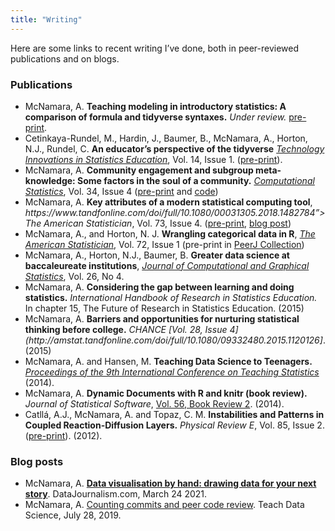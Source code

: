 ```yaml
---
title: "Writing"
---
```



Here are some links to recent writing I've done, both in peer-reviewed publications and on blogs.

### Publications 

- McNamara, A. **Teaching modeling in introductory statistics: A comparison of formula and tidyverse syntaxes.** *Under review.* [pre-print](https://arxiv.org/abs/2201.12960).  
- Cetinkaya-Rundel, M., Hardin, J., Baumer, B., McNamara, A., Horton, N.J., Rundel, C. **An educator's perspective of the tidyverse** *[Technology Innovations in Statistics Education](https://escholarship.org/uc/item/7kk4d922)*, Vol. 14, Issue 1.  ([pre-print](https://arxiv.org/abs/2108.03510)).   
- McNamara, A. **Community engagement and subgroup meta-knowledge: Some factors in the soul of a community.** *[Computational Statistics](https://link.springer.com/article/10.1007/s00180-019-00879-x)*, Vol. 34, Issue 4 ([pre-print](https://github.com/COSTDataExpo2013/AmeliaMN/blob/master/PaperFinalDraft.pdf) and [code](https://github.com/COSTDataExpo2013/AmeliaMN)) 
- McNamara, A. **Key attributes of a modern statistical computing tool**, *https://www.tandfonline.com/doi/full/10.1080/00031305.2018.1482784">The American Statistician</a>*, Vol. 73, Issue 4. ([pre-print](https://arxiv.org/abs/1610.00985), [blog post](http://www.amelia.mn/blog/papers/2019/11/21/Key-Attributes.html)) 
<!-- - McNamara, A. **On the state of computing in statistics education: Tools for learning and for doing.** (submitted, https://arxiv.org/abs/1610.00984">pre-print</a>)  -->
- McNamara, A., and Horton, N. J. **Wrangling categorical data in R**, *[The American Statistician](https://www.tandfonline.com/doi/full/10.1080/00031305.2017.1356375)*, Vol. 72, Issue 1 (pre-print in [PeerJ Collection](https://peerj.com/preprints/3163/)) 
- McNamara, A., Horton, N.J., Baumer, B. **Greater data science at baccaleureate institutions**, *[Journal of Computational and Graphical Statistics](https://www.tandfonline.com/doi/abs/10.1080/10618600.2017.1386568)*, Vol. 26, No 4.
- McNamara, A. **Considering the gap between learning and doing statistics.** *International Handbook of Research in Statistics Education.* In chapter 15, The Future of Research in Statistics Education. (2015) 
- McNamara, A. **Barriers and opportunities for nurturing statistical thinking before college.** *CHANCE [Vol. 28, Issue 4](http://amstat.tandfonline.com/doi/full/10.1080/09332480.2015.1120126]*. (2015) 
- McNamara, A. and Hansen, M. **Teaching Data Science to Teenagers.** *[Proceedings of the 9th International Conference on Teaching Statistics](http://icots.info/9/proceedings/pdfs/ICOTS9_9C2_MCNAMARA.pdf)* (2014). 
- McNamara, A. **Dynamic Documents with R and knitr (book review).** *Journal of Statistical
Software*, [Vol. 56, Book Review 2](http://www.jstatsoft.org/v56/b02). (2014). 
- Catll&aacute;, A.J., McNamara, A. and Topaz, C. M. **Instabilities and Patterns in Coupled Reaction-Diffusion Layers.** *Physical Review E*, Vol. 85, Issue 2. ([pre-print](http://arxiv.org/abs/1201.4417)). (2012). 

### Blog posts

- McNamara, A. **[Data visualisation by hand: drawing data for your next story](https://datajournalism.com/read/longreads/data-visualisation-by-hand)**. DataJournalism.com, March 24 2021. 
- McNamara, A. [Counting commits and peer code review](https://teachdatascience.com/countingcommits/). Teach Data Science, July 28, 2019. 
